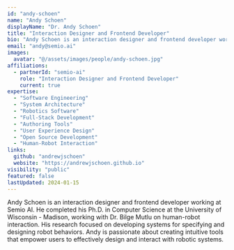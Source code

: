 ```yaml
---
id: "andy-schoen"
name: "Andy Schoen"
displayName: "Dr. Andy Schoen"
title: "Interaction Designer and Frontend Developer"
bio: "Andy Schoen is an interaction designer and frontend developer working at Semio AI. He completed his Ph.D. in Computer Science at the University of Wisconsin - Madison, working with Dr. Bilge Mutlu on human-robot interaction. His research focused on developing systems for specifying and designing robot behaviors. Andy is passionate about creating intuitive tools that empower users to effectively design and interact with robotic systems."
email: "andy@semio.ai"
images:
  avatar: "@/assets/images/people/andy-schoen.jpg"
affiliations:
  - partnerId: "semio-ai"
    role: "Interaction Designer and Frontend Developer"
    current: true
expertise:
  - "Software Engineering"
  - "System Architecture"
  - "Robotics Software"
  - "Full-Stack Development"
  - "Authoring Tools"
  - "User Experience Design"
  - "Open Source Development"
  - "Human-Robot Interaction"
links:
  github: "andrewjschoen"
  website: "https://andrewjschoen.github.io"
visibility: "public"
featured: false
lastUpdated: 2024-01-15
---
```


Andy Schoen is an interaction designer and frontend developer working at Semio AI. He completed his Ph.D. in Computer Science at the University of Wisconsin - Madison, working with Dr. Bilge Mutlu on human-robot interaction. His research focused on developing systems for specifying and designing robot behaviors. Andy is passionate about creating intuitive tools that empower users to effectively design and interact with robotic systems.
